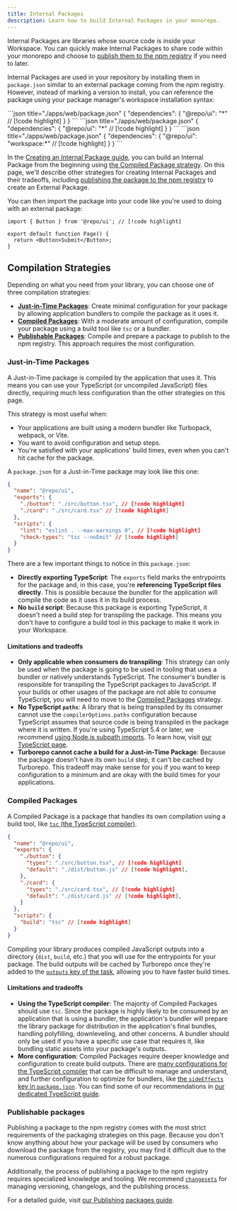 ```yaml
---
title: Internal Packages
description: Learn how to build Internal Packages in your monorepo.
---
```



Internal Packages are libraries whose source code is inside your Workspace. You can quickly make Internal Packages to share code within your monorepo and choose to [publish them to the npm registry](/repo/docs/guides/publishing-libraries) if you need to later.

Internal Packages are used in your repository by installing them in `package.json` similar to an external package coming from the npm registry. However, instead of marking a version to install, you can reference the package using your package manager's workspace installation syntax:

<PackageManagerTabs>
<Tab>
```json title="./apps/web/package.json"
{
  "dependencies": {
    "@repo/ui": "*" // [!code highlight]
  }
}
```
</Tab>

<Tab>
```json title="./apps/web/package.json"
{
  "dependencies": {
    "@repo/ui": "*" // [!code highlight]
  }
}
```
</Tab>

<Tab>
```json title="./apps/web/package.json"
{
  "dependencies": {
    "@repo/ui": "workspace:*" // [!code highlight]
  }
}
```
</Tab>
</PackageManagerTabs>

In the [Creating an Internal Package guide](/repo/docs/crafting-your-repository/creating-an-internal-package), you can build an Internal Package from the beginning using [the Compiled Package strategy](#compiled-packages). On this page, we'll describe other strategies for creating Internal Packages and their tradeoffs, including [publishing the package to the npm registry](#publishable-packages) to create an External Package.

You can then import the package into your code like you're used to doing with an external package:

```tsx title="./apps/web/app/page.tsx"
import { Button } from '@repo/ui'; // [!code highlight]

export default function Page() {
  return <Button>Submit</Button>;
}
```

## Compilation Strategies

Depending on what you need from your library, you can choose one of three compilation strategies:

- [**Just-in-Time Packages**](#just-in-time-packages): Create minimal configuration for your package by allowing application bundlers to compile the package as it uses it.
- [**Compiled Packages**](#compiled-packages): With a moderate amount of configuration, compile your package using a build tool like `tsc` or a bundler.
- [**Publishable Packages**](#publishable-packages): Compile and prepare a package to publish to the npm registry. This approach requires the most configuration.

### Just-in-Time Packages

A Just-in-Time package is compiled by the application that uses it. This means you can use your TypeScript (or uncompiled JavaScript) files directly, requiring much less configuration than the other strategies on this page.

This strategy is most useful when:

- Your applications are built using a modern bundler like Turbopack, webpack, or Vite.
- You want to avoid configuration and setup steps.
- You're satisfied with your applications' build times, even when you can't hit cache for the package.

A `package.json` for a Just-in-Time package may look like this one:

```json title="./packages/ui/package.json"
{
  "name": "@repo/ui",
  "exports": {
    "./button": "./src/button.tsx", // [!code highlight]
    "./card": "./src/card.tsx" // [!code highlight]
  },
  "scripts": {
    "lint": "eslint . --max-warnings 0", // [!code highlight]
    "check-types": "tsc --noEmit" // [!code highlight]
  }
}
```

There are a few important things to notice in this `package.json`:

- **Directly exporting TypeScript**: The `exports` field marks the entrypoints for the package and, in this case, you're **referencing TypeScript files directly**. This is possible because the bundler for the application will compile the code as it uses it in its build process.
- **No `build` script**: Because this package is exporting TypeScript, it doesn't need a build step for transpiling the package. This means you don't have to configure a build tool in this package to make it work in your Workspace.

#### Limitations and tradeoffs

- **Only applicable when consumers do transpiling**: This strategy can only be used when the package is going to be used in tooling that uses a bundler or natively understands TypeScript. The consumer's bundler is responsible for transpiling the TypeScript packages to JavaScript. If your builds or other usages of the package are not able to consume TypeScript, you will need to move to the [Compiled Packages](#compiled-packages) strategy.
- **No TypeScript `paths`**: A library that is being transpiled by its consumer cannot use the `compilerOptions.paths` configuration because TypeScript assumes that source code is being transpiled in the package where it is written. If you're using TypeScript 5.4 or later, we recommend [using Node.js subpath imports](https://devblogs.microsoft.com/typescript/announcing-typescript-5-4/#auto-import-support-for-subpath-imports). To learn how, visit [our TypeScript page](/repo/docs/guides/tools/typescript#use-nodejs-subpath-imports-instead-of-typescript-compiler-paths).
- **Turborepo cannot cache a build for a Just-in-Time Package**: Because the package doesn't have its own `build` step, it can't be cached by Turborepo. This tradeoff may make sense for you if you want to keep configuration to a minimum and are okay with the build times for your applications.

### Compiled Packages

A Compiled Package is a package that handles its own compilation using a build tool, like [`tsc` (the TypeScript compiler)](https://www.typescriptlang.org/docs/handbook/compiler-options.html#handbook-content).

```json title="./packages/ui/package.json"
{
  "name": "@repo/ui",
  "exports": {
    "./button": {
      "types": "./src/button.tsx", // [!code highlight]
      "default": "./dist/button.js" // [!code highlight],
    },
    "./card": {
      "types": "./src/card.tsx", // [!code highlight]
      "default": "./dist/card.js" // [!code highlight],
    }
  },
  "scripts": {
    "build": "tsc" // [!code highlight]
  }
}
```

Compiling your library produces compiled JavaScript outputs into a directory (`dist`, `build`, etc.) that you will use for the entrypoints for your package. The build outputs will be cached by Turborepo once they're added to the [`outputs` key of the task](/repo/docs/reference/configuration#outputs), allowing you to have faster build times.

#### Limitations and tradeoffs

- **Using the TypeScript compiler**: The majority of Compiled Packages should use `tsc`. Since the package is highly likely to be consumed by an application that is using a bundler, the application's bundler will prepare the library package for distribution in the application's final bundles, handling polyfilling, downleveling, and other concerns. A bundler should only be used if you have a specific use case that requires it, like bundling static assets into your package's outputs.
- **More configuration**: Compiled Packages require deeper knowledge and configuration to create build outputs. There are [many configurations for the TypeScript compiler](https://www.typescriptlang.org/docs/handbook/compiler-options.html#compiler-options) that can be difficult to manage and understand, and further configuration to optimize for bundlers, like [the `sideEffects` key in `package.json`](https://webpack.js.org/guides/tree-shaking/#mark-the-file-as-side-effect-free). You can find some of our recommendations in [our dedicated TypeScript guide](/repo/docs/guides/tools/typescript).

### Publishable packages

Publishing a package to the npm registry comes with the most strict requirements of the packaging strategies on this page. Because you don't know anything about how your package will be used by consumers who download the package from the registry, you may find it difficult due to the numerous configurations required for a robust package.

Additionally, the process of publishing a package to the npm registry requires specialized knowledge and tooling. We recommend [`changesets`](https://github.com/changesets/changesets) for managing versioning, changelogs, and the publishing process.

For a detailed guide, visit [our Publishing packages guide](/repo/docs/guides/publishing-libraries).
